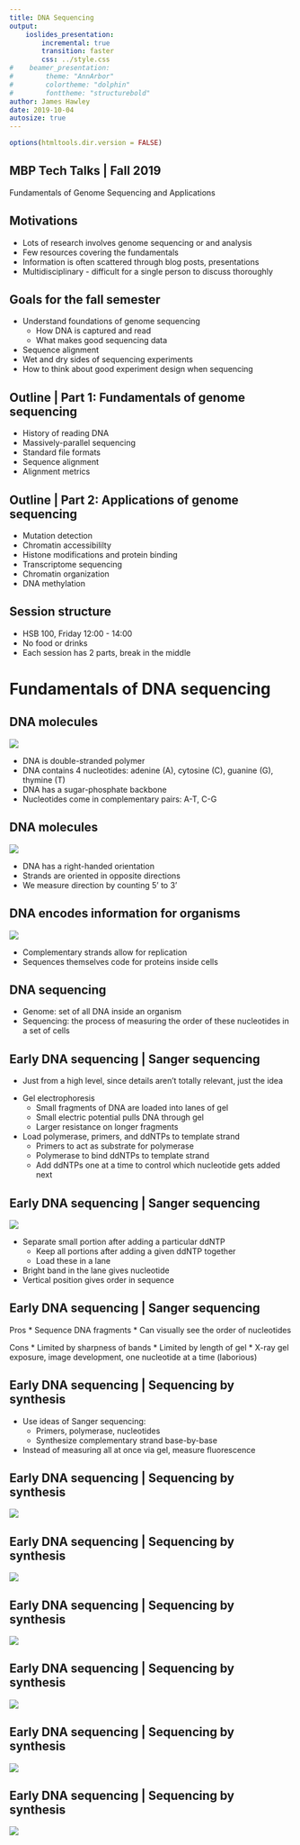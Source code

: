 ```yaml
---
title: DNA Sequencing
output:
    ioslides_presentation:
        incremental: true
        transition: faster
        css: ../style.css
#    beamer_presentation:
#        theme: "AnnArbor"
#        colortheme: "dolphin"
#        fonttheme: "structurebold"
author: James Hawley
date: 2019-10-04
autosize: true
---
```


```r
options(htmltools.dir.version = FALSE)
```

## MBP Tech Talks | Fall 2019

Fundamentals of Genome Sequencing and Applications


## Motivations

* Lots of research involves genome sequencing or and analysis
* Few resources covering the fundamentals
* Information is often scattered through blog posts, presentations
* Multidisciplinary - difficult for a single person to discuss thoroughly


## Goals for the fall semester

* Understand foundations of genome sequencing
    * How DNA is captured and read
    * What makes good sequencing data
* Sequence alignment
* Wet and dry sides of sequencing experiments
* How to think about good experiment design when sequencing


## Outline | Part 1: Fundamentals of genome sequencing

* History of reading DNA
* Massively-parallel sequencing
* Standard file formats
* Sequence alignment
* Alignment metrics
    
## Outline | Part 2: Applications of genome sequencing
    
* Mutation detection
* Chromatin accessibililty
* Histone modifications and protein binding
* Transcriptome sequencing
* Chromatin organization
* DNA methylation


## Session structure

* HSB 100, Friday 12:00 - 14:00
* No food or drinks
* Each session has 2 parts, break in the middle


# Fundamentals of DNA sequencing


## DNA molecules

<div class="columns-2">
![](dna-structure.png)


* DNA is double-stranded polymer
* DNA contains 4 nucleotides: adenine (A), cytosine (C), guanine (G), thymine (T)
* DNA has a sugar-phosphate backbone
* Nucleotides come in complementary pairs: A-T, C-G

<!-- [1] Alberts, Molecular biology of the cell, 6ed. pg. 176 {.footnote} -->
</div>


## DNA molecules

<div class="columns-2">
![](dna-groove.png)

* DNA has a right-handed orientation
* Strands are oriented in opposite directions
* We measure direction by counting 5' to 3'

<!-- [2] Alberts, Molecular biology of the cell, 6ed. pg. 177 -->
</div>

## DNA encodes information for organisms

![](dna-replication.png)


* Complementary strands allow for replication
* Sequences themselves code for proteins inside cells

<!-- [3] Alberts, Molecular biology of the cell, 6ed. pg. 178 -->

## DNA sequencing

* Genome: set of all DNA inside an organism
* Sequencing: the process of measuring the order of these nucleotides in a set of cells


## Early DNA sequencing | Sanger sequencing

<div class="note">
* Just from a high level, since details aren't totally relevant, just the idea
</div>

* Gel electrophoresis
    * Small fragments of DNA are loaded into lanes of gel
    * Small electric potential pulls DNA through gel
    * Larger resistance on longer fragments
* Load polymerase, primers, and ddNTPs to template strand
    * Primers to act as substrate for polymerase
    * Polymerase to bind ddNTPs to template strand
    * Add ddNTPs one at a time to control which nucleotide gets added next

## Early DNA sequencing | Sanger sequencing

![](sanger-seq.png)

<div class="note">
* Separate small portion after adding a particular ddNTP
    * Keep all portions after adding a given ddNTP together
    * Load these in a lane
* Bright band in the lane gives nucleotide
* Vertical position gives order in sequence
</div>

<!-- [3] Mardis, 2013 -->

## Early DNA sequencing | Sanger sequencing

<div class="columns-2">
Pros
* Sequence DNA fragments
* Can visually see the order of nucleotides

Cons
* Limited by sharpness of bands
* Limited by length of gel
* X-ray gel exposure, image development, one nucleotide at a time (laborious)
</div>

## Early DNA sequencing | Sequencing by synthesis

* Use ideas of Sanger sequencing:
    * Primers, polymerase, nucleotides
    * Synthesize complementary strand base-by-base
* Instead of measuring all at once via gel, measure fluorescence

## Early DNA sequencing | Sequencing by synthesis

![](lego-dna.png)

## Early DNA sequencing | Sequencing by synthesis

![](lego-dna-synthesis-1.png)

## Early DNA sequencing | Sequencing by synthesis

![](lego-dna-synthesis-2.png)

## Early DNA sequencing | Sequencing by synthesis

![](lego-dna-synthesis-3.png)

## Early DNA sequencing | Sequencing by synthesis

![](lego-dna-synthesis-4.png)

## Early DNA sequencing | Sequencing by synthesis

![](lego-dna-synthesis-5.png)